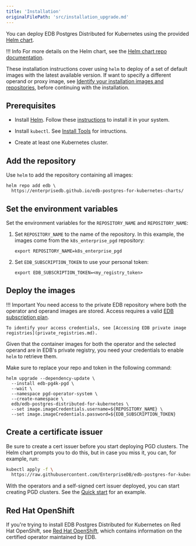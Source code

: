 ```yaml
---
title: 'Installation'
originalFilePath: 'src/installation_upgrade.md'
---
```


You can deploy EDB Postgres Distributed for Kubernetes using the provided
[Helm chart](https://github.com/EnterpriseDB/edb-postgres-for-kubernetes-charts).

!!! Info
    For more details on the Helm chart, see the
    [Helm chart repo documentation](https://github.com/EnterpriseDB/edb-postgres-for-kubernetes-charts).

These installation instructions cover using `helm` to deploy of a set of default images with the latest available version. 
If want to specify a different operand or proxy image, see 
[Identify your installation images and repositories](./identify_images/), 
before continuing with the installation. 

## Prerequisites

- Install [Helm](https://helm.sh). Follow these [instructions](https://helm.sh/docs/intro/quickstart/) to install it
  in your system.

- Install `kubectl`. See [Install Tools](https://kubernetes.io/docs/tasks/tools/) 
  for intructions.

- Create at least one Kubernetes cluster.

## Add the repository 

Use `helm` to add the repository containing all images:

```console
helm repo add edb \
  https://enterprisedb.github.io/edb-postgres-for-kubernetes-charts/
```

## Set the environment variables 

Set the environment variables for the `REPOSITORY_NAME` and `REPOSITORY_NAME`: 

1.  Set `REPOSITORY_NAME` to the name of the repository. In this example, the images come from the `k8s_enterprise_pgd` repository:

    ```
    export REPOSITORY_NAME=k8s_enterprise_pgd
    ```

1.  Set `EDB_SUBSCRIPTION_TOKEN` to use your personal token:

    ```
    export EDB_SUBSCRIPTION_TOKEN=<my_registry_token>
    ```

## Deploy the images

!!! Important
    You need access to the private EDB repository where both the operator
    and operand images are stored. Access requires a valid
    [EDB subscription plan](https://www.enterprisedb.com/products/plans-comparison).
    
    To identify your access credentials, see [Accessing EDB private image registries](private_registries.md).

Given that the container images for both the operator and the selected operand
are in EDB's private registry, you need your credentials to enable `helm` to
retrieve them.

Make sure to replace your repo and token in the following command:

```console
helm upgrade --dependency-update \
  --install edb-pg4k-pgd \
  --wait \
  --namespace pgd-operator-system \
  --create-namespace \
  edb/edb-postgres-distributed-for-kubernetes \
  --set image.imageCredentials.username=${REPOSITORY_NAME} \
  --set image.imageCredentials.password=${EDB_SUBSCRIPTION_TOKEN}
```

## Create a certificate issuer

Be sure to create a cert issuer before you start deploying PGD clusters.
The Helm chart prompts you to do this, but in case you miss it,
you can, for example, run:

```sh
kubectl apply -f \
  https://raw.githubusercontent.com/EnterpriseDB/edb-postgres-for-kubernetes-charts/main/hack/samples/issuer-selfsigned.yaml
```

With the operators and a self-signed cert issuer deployed, you can start
creating PGD clusters. See the
[Quick start](quickstart.md#part-3---deploy-a-pgd-cluster) for an example.


## Red Hat OpenShift

If you're trying to install EDB Postgres Distributed for Kubernetes on Red Hat OpenShift,
see [Red Hat OpenShift](openshift.md), which contains
information on the certified operator maintained by EDB.

